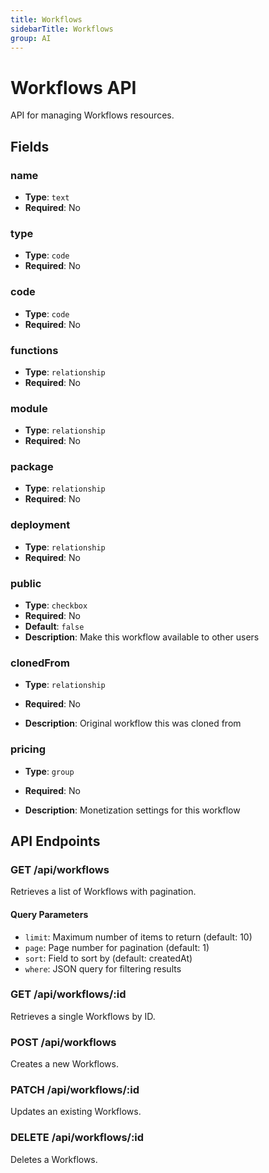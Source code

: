 ```yaml
---
title: Workflows
sidebarTitle: Workflows
group: AI
---
```


# Workflows API

API for managing Workflows resources.

## Fields

### name

- **Type**: `text`
- **Required**: No

### type

- **Type**: `code`
- **Required**: No

### code

- **Type**: `code`
- **Required**: No

### functions

- **Type**: `relationship`
- **Required**: No

### module

- **Type**: `relationship`
- **Required**: No

### package

- **Type**: `relationship`
- **Required**: No

### deployment

- **Type**: `relationship`
- **Required**: No

### public

- **Type**: `checkbox`
- **Required**: No
- **Default**: `false`
- **Description**: Make this workflow available to other users

### clonedFrom

- **Type**: `relationship`
- **Required**: No

- **Description**: Original workflow this was cloned from

### pricing

- **Type**: `group`
- **Required**: No

- **Description**: Monetization settings for this workflow

## API Endpoints

### GET /api/workflows

Retrieves a list of Workflows with pagination.

#### Query Parameters

- `limit`: Maximum number of items to return (default: 10)
- `page`: Page number for pagination (default: 1)
- `sort`: Field to sort by (default: createdAt)
- `where`: JSON query for filtering results

### GET /api/workflows/:id

Retrieves a single Workflows by ID.

### POST /api/workflows

Creates a new Workflows.

### PATCH /api/workflows/:id

Updates an existing Workflows.

### DELETE /api/workflows/:id

Deletes a Workflows.
